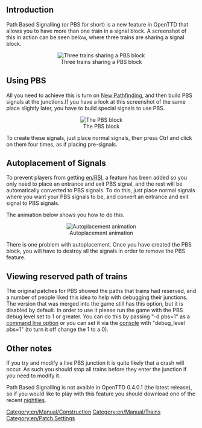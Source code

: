 [[Category:en/Manual/Construction]]
[[Category:en/Manual/Trains]]
[[Category:en/Patch Settings]]

==Introduction==
Path Based Signalling (or PBS for short) is a new feature in OpenTTD that allows you to have more than one train in a signal block. A screenshot of this in action can be seen below, where three trains are sharing a signal block.

<center>[[File:en/Archive/Manual/Pbs1.png|center|frame|Three trains sharing a PBS block]]</center>

==Using PBS==
All you need to achieve this is turn on [[en/Archive/Manual/Settings/New global pathfinding|New Pathfinding]], and then build PBS signals at the junctions.If you have a look at this screenshot of the same place slightly later, you have to build special signals to use PBS.

<center>[[File:en/Archive/Manual/Pbs2.png|center|frame|The PBS block]]</center>

To create these signals, just place normal signals, then press Ctrl and click on them four times, as if placing pre-signals.

==Autoplacement of Signals==
To prevent players from getting [[en/RSI]], a feature has been added so you only need to place an entrance and exit PBS signal, and the rest will be automatically converted to PBS signals. To do this, just place normal signals where you want your PBS signals to be, and convert an entrance and exit signal to PBS signals.

The animation below shows you how to do this.

<center>[[File:en/Archive/Manual/Pbs.gif|center|frame|Autoplacement animation]]</center>

There is one problem with autoplacement. Once you have created the PBS block, you will have to destroy all the signals in order to remove the PBS feature.

==Viewing reserved path of trains==
The original patches for PBS showed the paths that trains had reserved, and a number of people liked this idea to help with debugging their junctions. The version that was merged into the game still has this option, but it is disabled by default. In order to use it please run the game with the PBS debug level set to 1 or greater. You can do this by passing "-d pbs=1" as a [[en/Manual/Command line|command line option]] or you can set it via the [[en/Manual/Console|console]] with "debug_level pbs=1" (to turn it off change the 1 to a 0).

==Other notes==
If you try and modify a live PBS junction it is quite likely that a crash will occur. As such you should stop all trains before they enter the junction if you need to modify it.

Path Based Signalling is not avaible in OpenTTD 0.4.0.1 (the latest release), so if you would like to play with this feature you should download one of the recent [[en/Archive/Community/Nightly build|nightlies]].